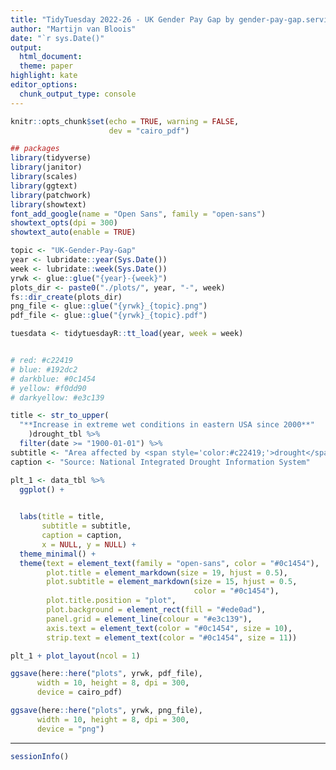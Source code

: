 ```yaml
---
title: "TidyTuesday 2022-26 - UK Gender Pay Gap by gender-pay-gap.service.gov.uk"
author: "Martijn van Bloois"
date: "`r sys.Date()"
output:
  html_document:
  theme: paper
highlight: kate
editor_options:
  chunk_output_type: console
---
```


```r
knitr::opts_chunk$set(echo = TRUE, warning = FALSE,
                      dev = "cairo_pdf")
```

```r
## packages
library(tidyverse)
library(janitor)
library(scales)
library(ggtext)
library(patchwork)
library(showtext)
font_add_google(name = "Open Sans", family = "open-sans")
showtext_opts(dpi = 300)
showtext_auto(enable = TRUE)
```

```r
topic <- "UK-Gender-Pay-Gap"
year <- lubridate::year(Sys.Date())
week <- lubridate::week(Sys.Date())
yrwk <- glue::glue("{year}-{week}")
plots_dir <- paste0("./plots/", year, "-", week)
fs::dir_create(plots_dir)
png_file <- glue::glue("{yrwk}_{topic}.png")
pdf_file <- glue::glue("{yrwk}_{topic}.pdf")
```

```r
tuesdata <- tidytuesdayR::tt_load(year, week = week)
```

```r

```

```r
# red: #c22419
# blue: #192dc2
# darkblue: #0c1454
# yellow: #f0dd90
# darkyellow: #e3c139

title <- str_to_upper(
  "**Increase in extreme wet conditions in eastern USA since 2000**"
    )drought_tbl %>%
  filter(date >= "1900-01-01") %>% 
subtitle <- "Area affected by <span style='color:#c22419;'>drought</span> or <span style='color:#192dc2;'>wet</span> conditions since 1900"
caption <- "Source: National Integrated Drought Information System"

plt_1 <- data_tbl %>% 
  ggplot() +

  
  labs(title = title,
       subtitle = subtitle,
       caption = caption,
       x = NULL, y = NULL) +
  theme_minimal() +
  theme(text = element_text(family = "open-sans", color = "#0c1454"),
        plot.title = element_markdown(size = 19, hjust = 0.5),
        plot.subtitle = element_markdown(size = 15, hjust = 0.5,
                                         color = "#0c1454"),
        plot.title.position = "plot",
        plot.background = element_rect(fill = "#ede0ad"),
        panel.grid = element_line(colour = "#e3c139"),
        axis.text = element_text(color = "#0c1454", size = 10),
        strip.text = element_text(color = "#0c1454", size = 11))
```

```r
plt_1 + plot_layout(ncol = 1)

ggsave(here::here("plots", yrwk, pdf_file),
      width = 10, height = 8, dpi = 300,
      device = cairo_pdf)

ggsave(here::here("plots", yrwk, png_file),
      width = 10, height = 8, dpi = 300,
      device = "png")
```

***

```r
sessionInfo()
```